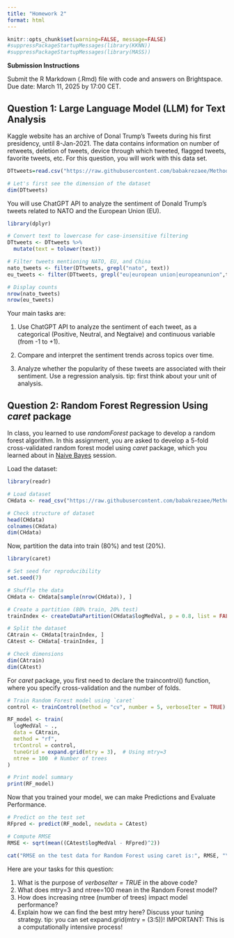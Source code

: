 ```yaml
---
title: "Homework 2"
format: html
---
```


```r
knitr::opts_chunk$set(warning=FALSE, message=FALSE)
#suppressPackageStartupMessages(library(KKNN))
#suppressPackageStartupMessages(library(MASS))

```

**Submission Instructions** 

Submit the R Markdown (.Rmd) file with code and answers on Brightspace.
Due date: March 11, 2025 by 17:00 CET.

## **Question 1: Large Language Model (LLM) for Text Analysis**

Kaggle website has an archive of Donal Trump's Tweets during his first presidency, until 8-Jan-2021. The data contains information on number of retweets, deletion of tweets, device through which tweeted, flagged tweets, favorite tweets, etc. For this question, you will work with this data set.

```r

DTtweets=read.csv("https://raw.githubusercontent.com/babakrezaee/MethodsCourses/refs/heads/master/DataSets/trump_tweets.csv")

# Let's first see the dimension of the dataset
dim(DTtweets)

```

You will use ChatGPT API to analyze the sentiment of Donald Trump’s tweets related to NATO and the European Union (EU).

```r
library(dplyr)

# Convert text to lowercase for case-insensitive filtering
DTtweets <- DTtweets %>%
  mutate(text = tolower(text))

# Filter tweets mentioning NATO, EU, and China
nato_tweets <- filter(DTtweets, grepl("nato", text))
eu_tweets <- filter(DTtweets, grepl("eu|european union|europeanunion",text))

# Display counts
nrow(nato_tweets)
nrow(eu_tweets)

```

Your main tasks are:

1.  Use ChatGPT API to analyze the sentiment of each tweet, as a categorical (Positive, Neutral, and Negtaive) and continuous variable (from -1 to +1).

2.  Compare and interpret the sentiment trends across topics over time.

3.  Analyze whether the popularity of these tweets are associated with their sentiment. Use a regression analysis. tip: first think about your unit of analysis.

## Question 2: Random Forest Regression Using *caret* package

In class, you learned to use *randomForest* package to develop a random forest algorithm. In this assignment, you are asked to develop a 5-fold cross-validated random forest model using *caret* package, which you learned about in [Naive Bayes](https://babakrezaee.github.io/Computational_IR/NaiveBayes.html) session.

Load the dataset:

```r

library(readr)

# Load dataset
CHdata <- read_csv("https://raw.githubusercontent.com/babakrezaee/MethodsCourses/master/DataSets/calhouse.csv")

# Check structure of dataset
head(CHdata)
colnames(CHdata)
dim(CHdata)
```

Now, partition the data into train (80%) and test (20%).

```r
library(caret)

# Set seed for reproducibility
set.seed(7)

# Shuffle the data
CHdata <- CHdata[sample(nrow(CHdata)), ]

# Create a partition (80% train, 20% test)
trainIndex <- createDataPartition(CHdata$logMedVal, p = 0.8, list = FALSE)

# Split the dataset
CAtrain <- CHdata[trainIndex, ]
CAtest <- CHdata[-trainIndex, ]

# Check dimensions
dim(CAtrain)
dim(CAtest)

```

For *caret* package, you first need to declare the traincontrol() function, where you specify cross-validation and the number of folds.

```r

# Train Random Forest model using `caret`
control <- trainControl(method = "cv", number = 5, verboseIter = TRUE)  # 5-fold cross-validation

RF_model <- train(
  logMedVal ~ ., 
  data = CAtrain, 
  method = "rf", 
  trControl = control, 
  tuneGrid = expand.grid(mtry = 3),  # Using mtry=3
  ntree = 100  # Number of trees
)

# Print model summary
print(RF_model)

```

Now that you trained your model, we can make Predictions and Evaluate Performance.

```r
# Predict on the test set
RFpred <- predict(RF_model, newdata = CAtest)

# Compute RMSE
RMSE <- sqrt(mean((CAtest$logMedVal - RFpred)^2))

cat("RMSE on the test data for Random Forest using caret is:", RMSE, "\n")

```

Here are your tasks for this question:

1.  What is the purpose of *verboseIter = TRUE* in the above code?
2.  What does mtry=3 and ntree=100 mean in the Random Forest model?
3.  How does increasing ntree (number of trees) impact model performance?
4.  Explain how we can find the best mtry here? Discuss your tuning strategy. tip: you can set expand.grid(mtry = (3:5))! IMPORTANT: This is a computationally intensive process!
